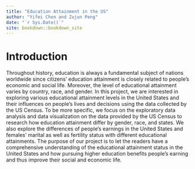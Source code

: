 ```yaml
--- 
title: "Education Attainment in the US"
author: "Yifei Chen and Zujun Peng"
date: "`r Sys.Date()`"
site: bookdown::bookdown_site
---
```


# Introduction
Throughout history, education is always a fundamental subject of nations worldwide since citizens' education attainment is closely related to people's economic and social life. Moreover, the level of educational attainment varies by country, race, and gender. In this project, we are interested in exploring various educational attainment levels in the United States and their influences on people's lives and decisions using the data collected by the US Census. To be more specific, we focus on the exploratory data analysis and data visualization on the data provided by the US Census to research how education attainment differ by gender, race, and states. We also explore the differences of people's earnings in the United States and females' marital as well as fertility status with different educational attainments. The purpose of our project is to let the readers have a comprehensive understanding of the educational attainment status in the United States and how pursuing higher education benefits people's earning and thus improve their social and economic life. 
